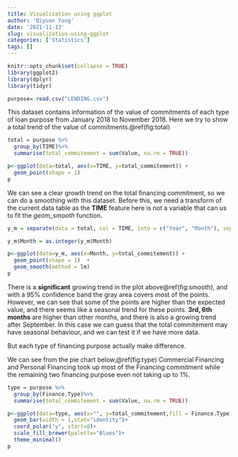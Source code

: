 ```yaml
---
title: Visualization using ggplot
author: 'Qiyuan Yang'
date: '2021-11-13'
slug: visualization-using-ggplot
categories: ['Statistics']
tags: []
---
```


```r
knitr::opts_chunk$set(collapse = TRUE)
library(ggplot2)
library(dplyr)
library(tidyr)

```

```r
purpose= read.csv("LENDING.csv")

```

This dataset contains information of the value of commitments of each type of loan purpose from January 2018 to November 2018. Here we try to show a total trend of the value of commitments.\@ref(fig:total)

```r

total = purpose %>% 
  group_by(TIME)%>%
  summarise(total_commitement = sum(Value, na.rm = TRUE))

p<-ggplot(data=total, aes(x=TIME, y=total_commitement)) +
  geom_point(shape = 1)  
p

```
We can see a clear growth trend on the total financing commitment, so we can do a smoothing with this dataset. Before this, we need a transform of the current data table as the **TIME** feature here is not a variable that can us to fit the *geom_smooth* function.

```r

y_m = separate(data = total, col = TIME, into = c("Year", "Month"), sep = "-")

y_m$Month = as.integer(y_m$Month)

p<-ggplot(data=y_m, aes(x=Month, y=total_commitement)) +
  geom_point(shape = 1)  +
  geom_smooth(method = lm)
p

```

There is a **significant** growing trend in the plot above\@ref(fig:smooth), and with a 95% confidence band the gray area covers most of the points. However, we can see that some of the points are higher than the expected value, and there seems like a seasonal trend for these points. **3rd, 6th months** are higher than other months, and there is also a growing trend after September. In this case we can guess that the total commitement may have seasonal behaviour, and we can test it if we have more data.


But each type of financing purpose actually make difference. 

We can see from the pie chart below,\@ref(fig:type) Commercial Financing and Personal Financing took up most of the Financing commitment while the remaining two financing purpose even not taking up to 1%.

```r

type = purpose %>% 
  group_by(Finance.Type)%>%
  summarise(total_commitement = sum(Value, na.rm = TRUE))

p<-ggplot(data=type, aes(x="", y=total_commitement,fill = Finance.Type)) +
  geom_bar(width = 1,stat="identity")+ 
  coord_polar("y", start=0)+ 
  scale_fill_brewer(palette="Blues")+
  theme_minimal()
p

```

